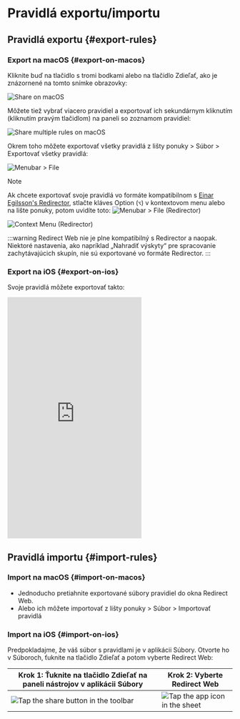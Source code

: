 # Pravidlá exportu/importu

## Pravidlá exportu {#export-rules}

### Export na macOS {#export-on-macos}

Kliknite buď na tlačidlo s tromi bodkami alebo na tlačidlo Zdieľať, ako je znázornené na tomto snímke obrazovky:

![Share on macOS](/img/share-on-macos.png)

Môžete tiež vybrať viacero pravidiel a exportovať ich sekundárnym kliknutím (kliknutím pravým tlačidlom) na paneli so zoznamom pravidiel:

![Share multiple rules on macOS](/img/multiselect-on-macos.png)

Okrem toho môžete exportovať všetky pravidlá z lišty ponuky > Súbor > Exportovať všetky pravidlá:

![Menubar > File](/img/menubar-file.png)

> [!NOTE]
> Ak chcete exportovať svoje pravidlá vo formáte kompatibilnom s [Einar Egilsson's Redirector](https://einaregilsson.com/redirector/), stlačte kláves Option (`⌥`) v kontextovom menu alebo na lište ponuky, potom uvidíte toto:
> ![Menubar > File (Redirector)](/img/menubar-file-redirector.png)
>
> ![Context Menu (Redirector)](/img/context-menu-redirector.png)
>
> :::warning
> Redirect Web nie je plne kompatibilný s Redirector a naopak. Niektoré nastavenia, ako napríklad „Nahradiť výskyty“ pre spracovanie zachytávajúcich skupín, nie sú exportované vo formáte Redirector.
> :::

### Export na iOS {#export-on-ios}

Svoje pravidlá môžete exportovať takto:

<iframe height="540" src="https://www.youtube.com/embed/uQ6-SLEMlT4" title="iOS Demo Video for exporting rules (YouTube)" frameborder="0" allow="accelerometer; autoplay; clipboard-write; encrypted-media; gyroscope; picture-in-picture; web-share" allowfullscreen></iframe>

## Pravidlá importu {#import-rules}

### Import na macOS {#import-on-macos}

- Jednoducho pretiahnite exportované súbory pravidiel do okna Redirect Web.
- Alebo ich môžete importovať z lišty ponuky > Súbor > Importovať pravidlá

### Import na iOS {#import-on-ios}

Predpokladajme, že váš súbor s pravidlami je v aplikácii Súbory. Otvorte ho v Súboroch, ťuknite na tlačidlo Zdieľať a potom vyberte Redirect Web:

| Krok 1: Ťuknite na tlačidlo Zdieľať na paneli nástrojov v aplikácii Súbory | Krok 2: Vyberte Redirect Web                                         |
| ------------------------------------------------------------------------- | ------------------------------------------------------------------- |
| ![Tap the share button in the toolbar](/img/files-share-ios.png) | ![Tap the app icon in the sheet](/img/share-sheet-ios.png) |
